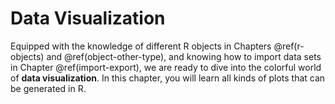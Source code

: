 # Data Visualization {#data-visualization}

Equipped with the knowledge of different R objects in Chapters \@ref(r-objects) and \@ref(object-other-type), and knowing how to import data sets in Chapter \@ref(import-export), we are ready to dive into the colorful world of **data visualization**. In this chapter, you will learn all kinds of plots that can be generated in R. 
